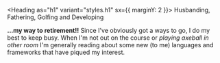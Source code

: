 
<Heading as="h1" variant="styles.h1" sx={{ marginY: 2 }}>
  Husbanding, Fathering, Golfing and Developing
</Heading>

**...my way to retirement!!**  Since I've obviously got a ways to go, I do my best to keep busy. When I'm not out on the course or _playing axeball in other room_  I'm generally reading about some new (to me) languages and frameworks that have piqued my interest.